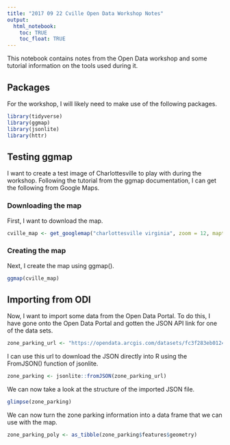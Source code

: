 ```yaml
---
title: "2017 09 22 Cville Open Data Workshop Notes"
output: 
  html_notebook:
    toc: TRUE
    toc_float: TRUE
---
```


This notebook contains notes from the Open Data workshop and some tutorial 
information on the tools used during it.

## Packages

For the workshop, I will likely need to make use of the following packages. 

```r
library(tidyverse)
library(ggmap)
library(jsonlite)
library(httr)
```

## Testing ggmap

I want to create a test image of Charlottesville to play with during the 
workshop. Following the tutorial from the ggmap documentation, I can 
get the following from Google Maps.

### Downloading the map

First, I want to download the map.

```r
cville_map <- get_googlemap("charlottesville virginia", zoom = 12, maptype = "roadmap")
```

### Creating the map

Next, I create the map using ggmap(). 

```r
ggmap(cville_map)
```

## Importing from ODI 

Now, I want to import some data from the Open Data Portal. To do this, I 
have gone onto the Open Data Portal and gotten the JSON API link for one of 
the data sets. 

```r
zone_parking_url <- "https://opendata.arcgis.com/datasets/fc3f283eb0124c9dad792f5fbe674397_37.geojson"
```

I can use this url to download the JSON directly into R using the FromJSON() 
function of jsonlite.

```r
zone_parking <- jsonlite::fromJSON(zone_parking_url)
```

We can now take a look at the structure of the imported JSON file.

```r
glimpse(zone_parking)
```

We can now turn the zone parking information into a data frame that we can use 
with the map.

```r
zone_parking_poly <- as_tibble(zone_parking$features$geometry)
```

